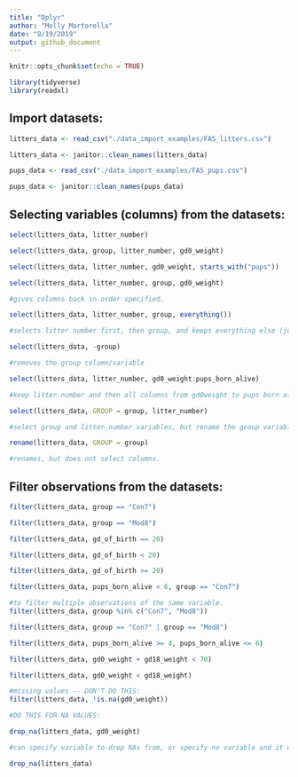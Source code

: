 ```yaml
---
title: "Dplyr"
author: "Molly Martorella"
date: "9/19/2019"
output: github_document
---
```


```r

knitr::opts_chunk$set(echo = TRUE)

library(tidyverse)
library(readxl)

```

## Import datasets:

```r

litters_data <- read_csv("./data_import_examples/FAS_litters.csv")

litters_data <- janitor::clean_names(litters_data)

pups_data <- read_csv("./data_import_examples/FAS_pups.csv")

pups_data <- janitor::clean_names(pups_data)

```

## Selecting variables (columns) from the datasets:

```r

select(litters_data, litter_number)

select(litters_data, group, litter_number, gd0_weight)

select(litters_data, litter_number, gd0_weight, starts_with("pups"))

select(litters_data, litter_number, group, gd0_weight)

#gives columns back in order specified.

select(litters_data, litter_number, group, everything())

#selects litter number first, then group, and keeps everything else (just specifying order of litter_number then group before everything else).

select(litters_data, -group)

#removes the group column/variable

select(litters_data, litter_number, gd0_weight:pups_born_alive)

#keep litter number and then all columns from gd0weight to pups born alive and removes all other columns.

select(litters_data, GROUP = group, litter_number)

#select group and litter_number variables, but rename the group variable to GROUP at the same time. Can also just rename using rename function:

rename(litters_data, GROUP = group)

#renames, but does not select columns.

```

## Filter observations from the datasets:

```r

filter(litters_data, group == "Con7")

filter(litters_data, group == "Mod8")

filter(litters_data, gd_of_birth == 20)

filter(litters_data, gd_of_birth < 20)

filter(litters_data, gd_of_birth >= 20)

filter(litters_data, pups_born_alive < 6, group == "Con7")

#to filter multiple observations of the same variable.
filter(litters_data, group %in% c("Con7", "Mod8"))

filter(litters_data, group == "Con7" | group == "Mod8")

filter(litters_data, pups_born_alive >= 4, pups_born_alive <= 6)

filter(litters_data, gd0_weight + gd18_weight < 70)

filter(litters_data, gd0_weight < gd18_weight)

#missing values -- DON'T DO THIS:
filter(litters_data, !is.na(gd0_weight))

#DO THIS FOR NA VALUES:

drop_na(litters_data, gd0_weight)

#can specify variable to drop NAs from, or specify no variable and it will drop all NAs from all columns.

drop_na(litters_data)

```

